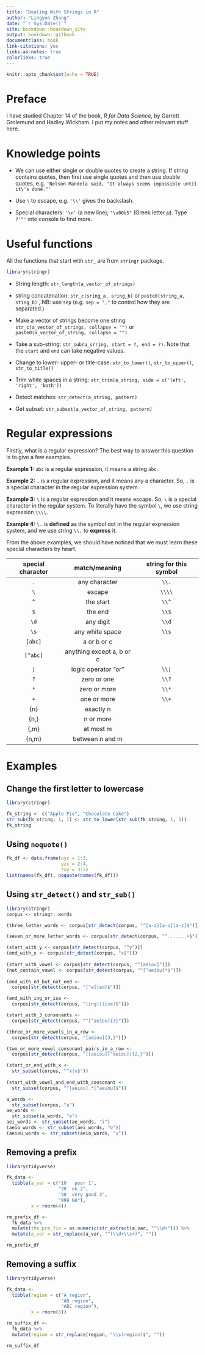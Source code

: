 ```yaml
--- 
title: "Dealing With Strings in R"
author: "Lingyun Zhang"
date: "`r Sys.Date()`"
site: bookdown::bookdown_site
output: bookdown::gitbook
documentclass: book
link-citations: yes
links-as-notes: true
colorlinks: true
---
```


```r
knitr::opts_chunk$set(echo = TRUE)
```

# Preface {-}

I have studied Chapter 14 of the book, *R for Data Science*, by Garrett Grolemund and Hadley Wickham. I put my notes and other relevant stuff here. 

# Knowledge points

- We can use either single or double quotes to create a string. If string contains quotes, then first use single quotes and then use double quotes, e.g. `'Nelson Mandela said, "It always seems impossible until it\'s done."'`

- Use `\` to escape, e.g. `'\\'` gives the backslash.

- Special characters: `'\n'` (a new line); `"\u00b5"` (Greek letter $\mu$). Type `?'"'` into console to find more.

# Useful functions

All the functions that start with `str_` are from `stringr` package.

```r
library(stringr)
```

- String length: `str_length(a_vector_of_strings)`

- string concatenation: `str_c(sring_a, sring_b)` or `paste0(string_a, sting_b)` ,:NB: use `sep` (e.g. `sep = ","` to control how they are separated.)

- Make a vector of strings become one string: `str_c(a_vector_of_strings, collapse = "")`  or `paste0(a_vector_of_string, collapse = "")`

- Take a sub-string: `str_sub(a_srring, start = ?, end = ?)`. Note that the `start` and `end` can take negative values.

- Change to lower- upper- or title-case: `str_to_lower()`, `str_to_upper()`, `str_to_title()`

- Trim white spaces in a string: `str_trim(a_string, side = c('left', 'right', 'both'))`

- Detect matches: `str_detect(a_string, pattern)`

- Get subset: `str_subset(a_vector_of_string, pattern)`

# Regular expressions

Firstly, what is a regular expression? The best way to answer this question is to give a few examples. 

**Example 1:** `abc` is a regular expression, it means a string `abc`. 

**Example 2:** `.` is a regular expression, and it means any a character. So, `.` is a special character in the regular expression system.

**Example 3:** `\` is a regular expression and it means escape. So, `\` is a special character in the regular system. To literally have the symbol `\`, we use string expression `\\\\`.


**Example 4:** `\.` is **defined** as the symbol dot in the regular expression system, and we use string `\\.` to **express** it.


From the above examples, we should have noticed that we must learn these special characters by heart.

special character   | match/meaning   | string for this symbol
:------------------:|:-------:|:---------------------:
`.`                   | any character | `\\.`
`\`                   | escape  | `\\\\`
`^`                   | the start | `\\^`
`$`                   | the end   | `\\$`
`\d`                    | any digit | `\\d`
`\s`                    | any white space | `\\s`
`[abc]`                 | a or b or c |
`[^abc]`                | anything except a, b or c |
`|`                     | logic operator "or" | `\\|`
`?`                     | zero or one  | `\\?`
`*`                     | zero or more |  `\\*`
`+`                      | one or more |  `\\+`
{n}                      | exactly n   |
{n,}                     | n or more   |
{,m}                     | at most m   |
{n,m}                    | between n and m |




# Examples

## Change the first letter to lowercase {-}

```r
library(stringr)

fk_string <- c("Apple Pie", "Chocolate Cake")
str_sub(fk_string, 1, 1) <- str_to_lower(str_sub(fk_string, 1, 1)) 
fk_string
```

## Using `noquote()` {-}

```r
fk_df <- data.frame(xyz = 1:3,
                    yzx = 2:4,
                    zxy = 3:5)
list(names(fk_df), noquote(names(fk_df)))
```

## Using `str_detect()` and `str_sub()` {-}

```r
library(stringr)
corpus <- stringr::words

(three_letter_words <- corpus[str_detect(corpus, "^[a-z][a-z][a-z]$")])

(seven_or_more_letter_words <- corpus[str_detect(corpus, "^.......+$")])

(start_with_y <- corpus[str_detect(corpus, "^y")])
(end_with_x <- corpus[str_detect(corpus, "x$")])
 
(start_with_vowel <- corpus[str_detect(corpus, "^[aeiou]")])
(not_contain_vowel <- corpus[str_detect(corpus, "^[^aeiou]*$")])
 
(end_with_ed_but_not_eed <-
  corpus[str_detect(corpus, "[^e](ed)$")])

(end_with_ing_or_ise <-
  corpus[str_detect(corpus, "(ing)|(ise)$")])

(start_with_3_consonants <-
  corpus[str_detect(corpus, "^[^aeiou]{3}")])

(three_or_more_vowels_in_a_row <-
  corpus[str_detect(corpus, "[aeiou]{3,}")])

(two_or_more_vowel_consonant_pairs_in_a_row <-
  corpus[str_detect(corpus, "([aeiou][^aeiou]){2,}")])

(start_or_end_with_x <-
  str_subset(corpus, "^x|x$"))
 
(start_with_vowel_and_end_with_consonant <-
  str_subset(corpus, "^[aeiou].*[^aeiou]$"))

a_words <-
  str_subset(corpus, "a")
ae_words <-
  str_subset(a_words, "e")
aei_words <- str_subset(ae_words, "i")
(aeio_words <- str_subset(aei_words, "o"))
(aeiou_words <- str_subset(aeio_words, "u"))


```

## Removing a prefix {-}

```r
library(tidyverse)

fk_data <- 
  tibble(a_var = c("10   poor 1", 
                   "20  ok 2", 
                   "30  very good 3",
                   "999 NA"),
         x = rnorm(4))

rm_prefix_df <- 
  fk_data %>% 
  mutate(the_pre_fix = as.numeric(str_extract(a_var, "^\\d+"))) %>% 
  mutate(a_var = str_replace(a_var, "^(\\d+\\s+)", ""))

rm_prefix_df
```


## Removing a suffix {-}

```r
library(tidyverse)

fk_data <- 
  tibble(region = c("A region", 
                    "AB region", 
                    "ABC region"),
         x = rnorm(3))

rm_suffix_df <- 
  fk_data %>% 
  mutate(region = str_replace(region, "\\s(region)$", ""))

rm_suffix_df
```

